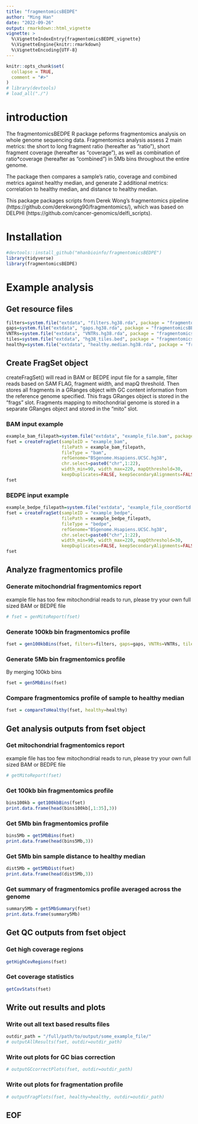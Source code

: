 ```yaml
---
title: "fragmentomicsBEDPE"
author: "Ming Han"
date: "2022-09-26"
output: rmarkdown::html_vignette
vignette: >
  %\VignetteIndexEntry{fragmentomicsBEDPE_vignette}
  %\VignetteEngine{knitr::rmarkdown}
  %\VignetteEncoding{UTF-8}
---
```


```r
knitr::opts_chunk$set(
  collapse = TRUE,
  comment = "#>"
)
# library(devtools)
# load_all("./")
```

# introduction

The fragmentomicsBEDPE R package peforms fragmentomics analysis on whole genome sequencing data. Fragmentomics analysis assess 2 main metrics: the short to long fragment ratio (hereafter as "ratio"), short fragment coverage (hereafter as "coverage"), as well as combination of ratio*coverage (hereafter as "combined") in 5Mb bins throughout the entire genome.

The package then compares a sample's ratio, coverage and combined metrics against healthy median, and generate 2 additional metrics: correlation to healthy median, and distance to healthy median.

This package packages scripts from Derek Wong's fragmentomics pipeline (https://github.com/derekwong90/fragmentomics/), which was based on DELPHI (https://github.com/cancer-genomics/delfi_scripts).

# Installation

```r
#devtools::install_github("mhanbioinfo/fragmentomicsBEDPE")
library(tidyverse)
library(fragmentomicsBEDPE)
```

# Example analysis

## Get resource files

```r
filters=system.file("extdata", "filters.hg38.rda", package = "fragmentomicsBEDPE")
gaps=system.file("extdata", "gaps.hg38.rda", package = "fragmentomicsBEDPE")
VNTRs=system.file("extdata", "VNTRs.hg38.rda", package = "fragmentomicsBEDPE")
tiles=system.file("extdata", "hg38_tiles.bed", package = "fragmentomicsBEDPE")
healthy=system.file("extdata", "healthy.median.hg38.rda", package = "fragmentomicsBEDPE")
```

## Create FragSet object

createFragSet() will read in BAM or BEDPE input file for a sample, filter reads based on SAM FLAG, fragment width, and mapQ threshold. Then stores all fragments in a GRanges object with GC content information from the reference genome specified. This frags GRanges object is stored in the "frags" slot. Fragments mapping to mitochondrial genome is stored in a separate GRanges object and stored in the "mito" slot.

### BAM input example

```r
example_bam_filepath=system.file("extdata", "example_file.bam", package = "fragmentomicsBEDPE")
fset = createFragSet(sampleID = "example_bam",
                     filePath = example_bam_filepath,
                     fileType = "bam",
                     refGenome="BSgenome.Hsapiens.UCSC.hg38",
                     chr.select=paste0("chr",1:22),
                     width_min=90, width_max=220, mapQthreshold=30,
                     keepDuplicates=FALSE, keepSecondaryAlignments=FALSE)
fset
```

### BEDPE input example

```r
example_bedpe_filepath=system.file("extdata", "example_file_coordSortd.bedpe.gz", package = "fragmentomicsBEDPE")
fset = createFragSet(sampleID = "example_bedpe",
                     filePath = example_bedpe_filepath,
                     fileType = "bedpe",
                     refGenome="BSgenome.Hsapiens.UCSC.hg38",
                     chr.select=paste0("chr",1:22),
                     width_min=90, width_max=220, mapQthreshold=30,
                     keepDuplicates=FALSE, keepSecondaryAlignments=FALSE)
fset
```

## Analyze fragmentomics profile

### Generate mitochondrial fragmentomics report

example file has too few mitochondrial reads to run, please try your own full sized BAM or BEDPE file

```r
# fset = genMitoReport(fset)
```

### Generate 100kb bin fragmentomics profile

```r
fset = gen100kbBins(fset, filters=filters, gaps=gaps, VNTRs=VNTRs, tiles=tiles)
```

### Generate 5Mb bin fragmentomics profile

By merging 100kb bins

```r
fset = gen5MbBins(fset)
```

### Compare fragmentomics profile of sample to healthy median

```r
fset = compareToHealthy(fset, healthy=healthy)
```

## Get analysis outputs from fset object

### Get mitochondrial fragmentomics report

example file has too few mitochondrial reads to run, please try your own full sized BAM or BEDPE file

```r
# getMitoReport(fset)
```

### Get 100kb bin fragmentomics profile

```r
bins100kb = get100kbBins(fset)
print.data.frame(head(bins100kb[,1:35],3))
```

### Get 5Mb bin fragmentomics profile

```r
bins5Mb = get5MbBins(fset)
print.data.frame(head(bins5Mb,3))
```

### Get 5Mb bin sample distance to healthy median

```r
dist5Mb = get5MbDist(fset)
print.data.frame(head(dist5Mb,3))
```

### Get summary of fragmentomics profile averaged across the genome

```r
summary5Mb = get5MbSummary(fset)
print.data.frame(summary5Mb)
```

## Get QC outputs from fset object

### Get high coverage regions

```r
getHighCovRegions(fset)
```

### Get coverage statistics

```r
getCovStats(fset)
```

## Write out results and plots

### Write out all text based results files

```r
outdir_path = "/full/path/to/output/some_example_file/"
# outputAllResults(fset, outdir=outdir_path)
```

### Write out plots for GC bias correction

```r
# outputGCcorrectPlots(fset, outdir=outdir_path)
```

### Write out plots for fragmentation profile

```r
# outputFragPlots(fset, healthy=healthy, outdir=outdir_path)
```

## EOF
